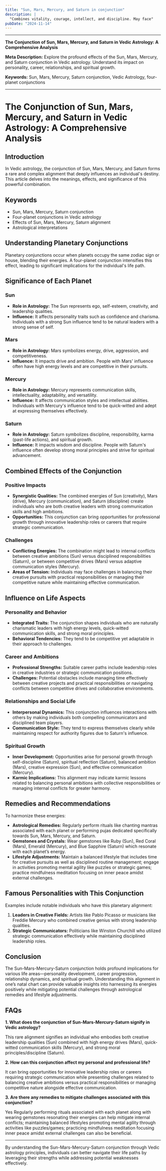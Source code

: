 ```yaml
---
title: "Sun, Mars, Mercury, and Saturn in conjunction"
description: |
  "Combines vitality, courage, intellect, and discipline. May face"
pubDate: "2024-11-14"
---
```


---

**The Conjunction of Sun, Mars, Mercury, and Saturn in Vedic Astrology: A Comprehensive Analysis**

**Meta Description:** Explore the profound effects of the Sun, Mars, Mercury, and Saturn conjunction in Vedic astrology. Understand its impact on personality, career, relationships, and spiritual growth.

**Keywords:** Sun, Mars, Mercury, Saturn conjunction, Vedic Astrology, four-planet conjunctions

---

# The Conjunction of Sun, Mars, Mercury, and Saturn in Vedic Astrology: A Comprehensive Analysis

## Introduction

In Vedic astrology, the conjunction of Sun, Mars, Mercury, and Saturn forms a rare and complex alignment that deeply influences an individual's destiny. This article delves into the meanings, effects, and significance of this powerful combination.

## Keywords

- Sun, Mars, Mercury, Saturn conjunction
- Four-planet conjunctions in Vedic astrology
- Effects of Sun, Mars, Mercury, Saturn alignment
- Astrological interpretations

## Understanding Planetary Conjunctions

Planetary conjunctions occur when planets occupy the same zodiac sign or house, blending their energies. A four-planet conjunction intensifies this effect, leading to significant implications for the individual's life path.

## Significance of Each Planet

### Sun

- **Role in Astrology:** The Sun represents ego, self-esteem, creativity, and leadership qualities.
- **Influence:** It affects personality traits such as confidence and charisma. Individuals with a strong Sun influence tend to be natural leaders with a strong sense of self.

### Mars

- **Role in Astrology:** Mars symbolizes energy, drive, aggression, and competitiveness.
- **Influence:** It impacts drive and ambition. People with Mars' influence often have high energy levels and are competitive in their pursuits.

### Mercury

- **Role in Astrology:** Mercury represents communication skills, intellectuality, adaptability, and versatility.
- **Influence:** It affects communication styles and intellectual abilities. Individuals with Mercury's influence tend to be quick-witted and adept at expressing themselves effectively.

### Saturn

- **Role in Astrology:** Saturn symbolizes discipline, responsibility, karma (past-life actions), and spiritual growth.
- **Influence:** It impacts wisdom and discipline. People with Saturn's influence often develop strong moral principles and strive for spiritual advancement.

## Combined Effects of the Conjunction

### Positive Impacts

- **Synergistic Qualities:** The combined energies of Sun (creativity), Mars (drive), Mercury (communication), and Saturn (discipline) create individuals who are both creative leaders with strong communication skills and high ambitions.
- **Opportunities:** This conjunction can bring opportunities for professional growth through innovative leadership roles or careers that require strategic communication.

### Challenges

- **Conflicting Energies:** The combination might lead to internal conflicts between creative ambitions (Sun) versus disciplined responsibilities (Saturn), or between competitive drives (Mars) versus adaptive communication styles (Mercury).
- **Areas of Tension:** Individuals may face challenges in balancing their creative pursuits with practical responsibilities or managing their competitive nature while maintaining effective communication.

## Influence on Life Aspects

### Personality and Behavior

- **Integrated Traits:** The conjunction shapes individuals who are naturally charismatic leaders with high energy levels, quick-witted communication skills, and strong moral principles.
- **Behavioral Tendencies:** They tend to be competitive yet adaptable in their approach to challenges.

### Career and Ambitions

- **Professional Strengths:** Suitable career paths include leadership roles in creative industries or strategic communication positions.
- **Challenges:** Potential obstacles include managing time effectively between creative projects and practical responsibilities or navigating conflicts between competitive drives and collaborative environments.

### Relationships and Social Life

- **Interpersonal Dynamics:** This conjunction influences interactions with others by making individuals both compelling communicators and disciplined team players.
- **Communication Style:** They tend to express themselves clearly while maintaining respect for authority figures due to Saturn's influence.

### Spiritual Growth

- **Inner Development:** Opportunities arise for personal growth through self-discipline (Saturn), spiritual reflection (Saturn), balanced ambition (Mars), creative expression (Sun), and effective communication (Mercury).
- **Karmic Implications:** This alignment may indicate karmic lessons related to balancing personal ambitions with collective responsibilities or managing internal conflicts for greater harmony.

## Remedies and Recommendations

To harmonize these energies:

- **Astrological Remedies:** Regularly perform rituals like chanting mantras associated with each planet or performing pujas dedicated specifically towards Sun, Mars, Mercury, and Saturn.
- **Gemstones and Crystals:** Wear gemstones like Ruby (Sun), Red Coral (Mars), Emerald (Mercury), and Blue Sapphire (Saturn) which resonate with each planet’s energy.
- **Lifestyle Adjustments:** Maintain a balanced lifestyle that includes time for creative pursuits as well as disciplined routine management; engage in activities promoting mental agility like puzzles or strategic games; practice mindfulness meditation focusing on inner peace amidst external challenges.

## Famous Personalities with This Conjunction

Examples include notable individuals who have this planetary alignment:

1. **Leaders in Creative Fields:** Artists like Pablo Picasso or musicians like Freddie Mercury who combined creative genius with strong leadership qualities.
2. **Strategic Communicators:** Politicians like Winston Churchill who utilized strategic communication effectively while maintaining disciplined leadership roles.

## Conclusion

The Sun-Mars-Mercury-Saturn conjunction holds profound implications for various life areas—personality development, career progression, relationship dynamics, and spiritual growth. Understanding this alignment in one’s natal chart can provide valuable insights into harnessing its energies positively while mitigating potential challenges through astrological remedies and lifestyle adjustments.

## FAQs

**1. What does the conjunction of Sun-Mars-Mercury-Saturn signify in Vedic astrology?**

This rare alignment signifies an individual who embodies both creative leadership qualities (Sun) combined with high energy drives (Mars), quick-witted communication skills (Mercury), and strong moral principles/discipline (Saturn).

**2. How can this conjunction affect my personal and professional life?**

It can bring opportunities for innovative leadership roles or careers requiring strategic communication while presenting challenges related to balancing creative ambitions versus practical responsibilities or managing competitive nature alongside effective communication.

**3. Are there any remedies to mitigate challenges associated with this conjunction?**

Yes Regularly performing rituals associated with each planet along with wearing gemstones resonating their energies can help mitigate internal conflicts; maintaining balanced lifestyles promoting mental agility through activities like puzzles/games; practicing mindfulness meditation focusing inner peace amidst external challenges can also be beneficial.


---

By understanding the Sun-Mars-Mercury-Saturn conjunction through Vedic astrology principles, individuals can better navigate their life paths by leveraging their strengths while addressing potential weaknesses effectively.